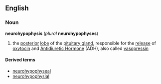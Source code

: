 ==English==
===Noun===
'''neurohypophysis''' (''plural'' '''neurohypophyses''')

#{{anatomy}} the [[posterior]] [[lobe]] of the [[pituitary gland]], responsible for the [[release]] of [[oxytocin]] and [[Antidiuretic Hormone]] (ADH), also called [[vasopressin]]

====Derived terms====
*[[neurohypophyseal]]
*[[neurohypophysial]]